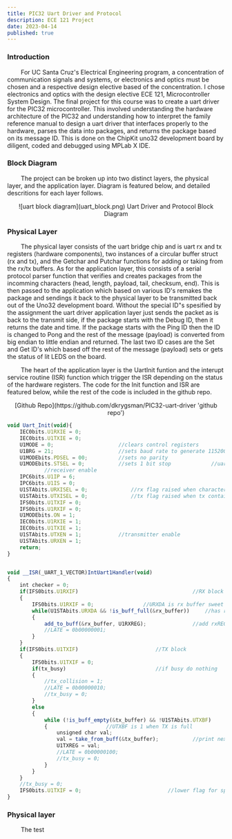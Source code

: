 ```yaml
---
title: PIC32 Uart Driver and Protocol
description: ECE 121 Project
date: 2023-04-14
published: true
---
```


### Introduction 

&nbsp;&nbsp;&nbsp;&nbsp;&nbsp;&nbsp;&nbsp;&nbsp;For UC Santa Cruz's Electrical Engineering program, a concentration of communication signals and systems, or electronics and optics must be chosen and a respective design elective based of the concentration. I chose electronics and optics with the design elective ECE 121, Microcontroller System Design. The final project for this course was to create a uart driver for the PIC32 microcontroller. This involved understanding the hardware architecture of the PIC32 and understanding how to interpret the family reference manual to design a uart driver that interfaces properly to the hardware, parses the data into packages, and returns the package based on its message ID. This is done on the ChipKit uno32 development board by diligent, coded and debugged using MPLab X IDE. 


### Block Diagram 

&nbsp;&nbsp;&nbsp;&nbsp;&nbsp;&nbsp;&nbsp;&nbsp;The project can be broken up into two distinct layers, the physical layer, and the application layer. Diagram is featured below, and detailed descritions for each layer follows. 

<p align="center">
    ![uart block diagram](uart_block.png)
    Uart Driver and Protocol Block Diagram
</p>

### Physical Layer 

&nbsp;&nbsp;&nbsp;&nbsp;&nbsp;&nbsp;&nbsp;&nbsp;The physical layer consists of the uart bridge chip and is uart rx and tx registers (hardware components), two instances of a circular buffer struct (rx and tx), and the Getchar and Putchar functions for adding or taking from the rx/tx buffers. As for the application layer, this consists of a serial protocol parser function that verifies and creates packages from the incomming characters (head, length, payload, tail, checksum, end). This is then passed to the application which based on various ID's remakes the package and sendings it back to the physical layer to be transmitted back out of the Uno32 development board. Without the special ID"s spesified by the assignment the uart driver application layer just sends the packet as is back to the transmit side, if the package starts with the Debug ID, then it returns the date and time. If the package starts with the Ping ID then the ID is changed to Pong and the rest of the message (payload) is converted from big endian to little endian and returned. The last two ID cases are the Set and Get ID's which based off the rest of the message (payload) sets or gets the status of lit LEDS on the board. 

&nbsp;&nbsp;&nbsp;&nbsp;&nbsp;&nbsp;&nbsp;&nbsp;The heart of the application layer is the UartInit funtion and the interupt service routine (ISR) function which trigger the ISR depending on the status of the hardware registers. The code for the Init function and ISR are featured below, while the rest of the code is included in the github repo.
<p align="center">
    [Github Repo](https://github.com/dkrygsman/PIC32-uart-driver 'github repo')
</p>

```js {2} showLineNumbers
void Uart_Init(void){
    IEC0bits.U1RXIE = 0;
    IEC0bits.U1TXIE = 0;    
    U1MODE = 0;                     //clears control registers
    U1BRG = 21;                     //sets baud rate to generate 115200
    U1MODEbits.PDSEL = 00;          //sets no parity       
    U1MODEbits.STSEL = 0;           //sets 1 bit stop             //uart enable
            //receiver enable
    IPC6bits.U1IP = 6;
    IPC6bits.U1IS = 0;
    U1STAbits.URXISEL = 0;              //rx flag raised when character is received
    U1STAbits.UTXISEL = 0;              //tx flag raised when tx contains space
    IFS0bits.U1TXIF = 0;
    IFS0bits.U1RXIF = 0;
    U1MODEbits.ON = 1; 
    IEC0bits.U1RXIE = 1;
    IEC0bits.U1TXIE = 1; 
    U1STAbits.UTXEN = 1;            //transmitter enable
    U1STAbits.URXEN = 1;
    return;
}


void __ISR(_UART_1_VECTOR)IntUart1Handler(void)
{
    int checker = 0;
    if(IFS0bits.U1RXIF)                                     //RX block
    {
        IFS0bits.U1RXIF = 0;                //URXDA is rx buffer sweet stop
        while(U1STAbits.URXDA && !is_buff_full(&rx_buffer))     //has room and data and buffer has room
        {
            add_to_buff(&rx_buffer, U1RXREG);               //add rxREG contents to rx_buff
            //LATE = 0b00000001;
        }
    }
    if(IFS0bits.U1TXIF)                         //TX block
    {
        IFS0bits.U1TXIF = 0;
        if(tx_busy)                             //if busy do nothing
        {
            //tx_collision = 1;
            //LATE = 0b00000010;
            //tx_busy = 0;
        }
        else                                                            
        {
            while (!is_buff_empty(&tx_buffer) && !U1STAbits.UTXBF)      //if not busy check if tx_buff has data and TX is not full
            {                   //UTXBF is 1 when TX is full
                unsigned char val;
                val = take_from_buff(&tx_buffer);           //print next char from tx_buffer
                U1TXREG = val;
                //LATE = 0b00000100;
                //tx_busy = 0;
            } 
        }
    }
    //tx_busy = 0;
    IFS0bits.U1TXIF = 0;                            //lower flag for special cases such as first flag raise
}
```

### Physical layer 

&nbsp;&nbsp;&nbsp;&nbsp;&nbsp;&nbsp;&nbsp;&nbsp;The test





